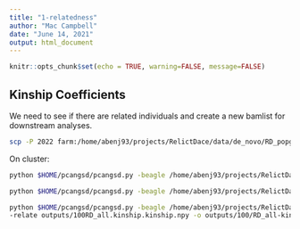```yaml
---
title: "1-relatedness"
author: "Mac Campbell"
date: "June 14, 2021"
output: html_document
---
```


```r
knitr::opts_chunk$set(echo = TRUE, warning=FALSE, message=FALSE)
```

## Kinship Coefficients

We need to see if there are related individuals and create a new bamlist for downstream analyses.

```sh
scp -P 2022 farm:/home/abenj93/projects/RelictDace/data/de_novo/RD_popgen/lists/RD_all.bamlist bamlists/RD_all.bamlist
```

On cluster:

```sh
python $HOME/pcangsd/pcangsd.py -beagle /home/abenj93/projects/RelictDace/data/de_novo/RD_popgen/results_admix/all_admix/RD_all_glh.beagle.gz -o outputs/100/RD_all_glh -threads 10

python $HOME/pcangsd/pcangsd.py -beagle /home/abenj93/projects/RelictDace/data/de_novo/RD_popgen/results_admix/all_admix/RD_all_glh.beagle.gz -kinship -o outputs/100/RD_all.kinship -threads 10

python $HOME/pcangsd/pcangsd.py -beagle /home/abenj93/projects/RelictDace/data/de_novo/RD_popgen/results_admix/all_admix/RD_all_glh.beagle.gz \
-relate outputs/100RD_all.kinship.kinship.npy -o outputs/100/RD_all-kinremoved -threads 10
```

